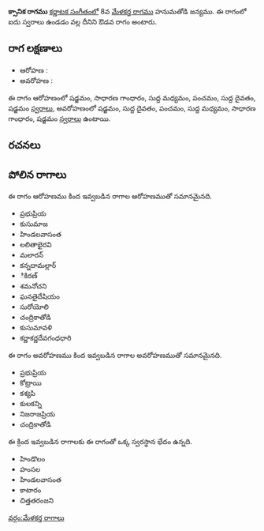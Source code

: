 {{Infobox ragam
	| name          	= క్సానిక
	| synonym	    	= 
	| mela          	= 
	| chakra        	= 
	| janaka        	= 
	| type          	= ఔడవ
	| arohanam      	= {{svaraC|S|G2|M1|P|D1|S'}} 
	| avarohanam    	= {{svaraC|S'|D1|P|M1|G2|S}}
	| jeeva         	=
	| chhaya        	=
	| nyasa         	=
	| vishesha      	= 
	| equivalent  		= 
}}
{{కర్ణాటక సంగీత రాగాలు}}
'''క్సానిక రాగము''' [[కర్ణాటక సంగీతం]]లో 8వ [[మేళకర్త రాగము]] హనుమతోడి జన్యము.  ఈ రాగంలో ఐదు స్వరాలు ఉండడం వల్ల దీనిని ఔడవ రాగం అంటారు.


==రాగ లక్షణాలు==


* ఆరోహణ : {{svaraC|S|G2|M1|P|D1|S'}} 
* అవరోహణ : {{svaraC|S'|D1|P|M1|G2|S}}

ఈ రాగం ఆరోహణంలో షడ్జమం, సాధారణ గాంధారం, సుద్ద మధ్యమం, పంచమం, సుద్ద దైవతం, షడ్జమం [[స్వరాలు]], అవరోహణంలో షడ్జమం, సుద్ద దైవతం, పంచమం, సుద్ద మధ్యమం, సాధారణ గాంధారం, షడ్జమం [[స్వరాలు]] ఉంటాయి.

==రచనలు==



==పోలిన రాగాలు==
ఈ రాగం ఆరోహణము కింద ఇవ్వబడిన రాగాల ఆరోహణముతో సమానమైనది.
* ప్రభుప్రియ
* కుసుమాజ
* హిండలవాసంత
* లలితాభైరవి
* మలారన్
* కన్నదామల్లార్
* ికిరణ్
* శమనోచని
* ఘనతైదేషియం
* సురోయోలి
* చంద్రికాతోడి
* కుసుమావళి
* కర్ణాకర్ణదేవగంధధారి

ఈ రాగం అవరోహణము కింద ఇవ్వబడిన రాగాల అవరోహణముతో సమానమైనది.
* ప్రభుప్రియ
* కోట్రాయి
* కశ్యపి
* కులకన్ని
* నిజరాజప్రియ
* చంద్రికాతోడి

ఈ క్రింద ఇవ్వబడిన రాగాలకు ఈ రాగంతో ఒక్క స్వరస్థాన భేదం ఉన్నది.
* హిండొలం
* హంసల
* హిండలవాసంత
* కాటారం
* చిత్తతరంజని



[[వర్గం:మేళకర్త రాగాలు]]